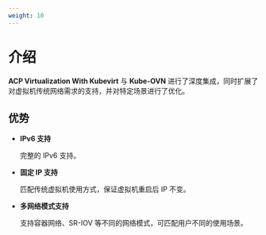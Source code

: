 ```yaml
---
weight: 10
---
```


# 介绍

**ACP Virtualization With Kubevirt** 与 **Kube-OVN** 进行了深度集成，同时扩展了对虚拟机传统网络需求的支持，并对特定场景进行了优化。

## 优势

- **IPv6 支持**

  完整的 IPv6 支持。

- **固定 IP 支持**

  匹配传统虚拟机使用方式，保证虚拟机重启后 IP 不变。

- **多网络模式支持**

  支持容器网络、SR-IOV 等不同的网络模式，可匹配用户不同的使用场景。
